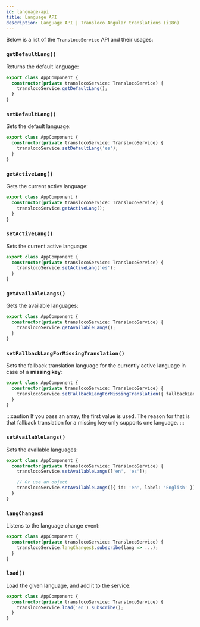 ```yaml
---
id: language-api
title: Language API
description: Language API | Transloco Angular translations (i18n)
---
```


Below is a list of the `TranslocoService` API and their usages:

### `getDefaultLang()`

Returns the default language:

```ts title="app.component.ts"
export class AppComponent {
  constructor(private translocoService: TranslocoService) {
    translocoService.getDefaultLang();
  }
}
```

### `setDefaultLang()`
Sets the default language:

```ts title="app.component.ts"
export class AppComponent {
  constructor(private translocoService: TranslocoService) {
    translocoService.setDefaultLang('es');
  }
}
```

### `getActiveLang()`

Gets the current active language:

```ts title="app.component.ts"
export class AppComponent {
  constructor(private translocoService: TranslocoService) {
    translocoService.getActiveLang();
  }
}
```

### `setActiveLang()`
Sets the current active language:

```ts title="app.component.ts"
export class AppComponent {
  constructor(private translocoService: TranslocoService) {
    translocoService.setActiveLang('es');
  }
}
```

### `getAvailableLangs()`
Gets the available languages:

```ts title="app.component.ts"
export class AppComponent {
  constructor(private translocoService: TranslocoService) {
    translocoService.getAvailableLangs();
  }
}
```

### `setFallbackLangForMissingTranslation()`
Sets the fallback translation language for the currently active language in case of a **missing key**:

```ts title="app.component.ts"
export class AppComponent {
  constructor(private translocoService: TranslocoService) {
    translocoService.setFallbackLangForMissingTranslation({ fallbackLang: 'he' });
  }
}
```

:::caution
If you pass an array, the first value is used. The reason for that is that fallback translation for a missing key only supports one language.
:::

### `setAvailableLangs()`
Sets the available languages:

```ts title="app.component.ts"
export class AppComponent {
  constructor(private translocoService: TranslocoService) {
    translocoService.setAvailableLangs(['en', 'es']);

    // Or use an object
    translocoService.setAvailableLangs([{ id: 'en', label: 'English' }]);
  }
}
```

### `langChanges$`
Listens to the language change event:

```ts title="app.component.ts"
export class AppComponent {
  constructor(private translocoService: TranslocoService) {
    translocoService.langChanges$.subscribe(lang => ...);
  }
}
```

### `load()`
Load the given language, and add it to the service:

```ts title="app.component.ts"
export class AppComponent {
  constructor(private translocoService: TranslocoService) {
    translocoService.load('en').subscribe();
  }
}
```
